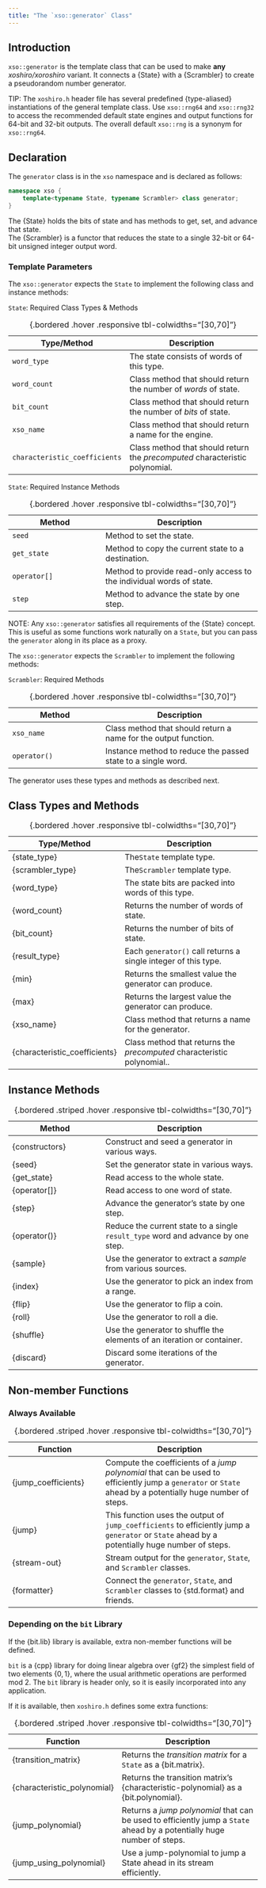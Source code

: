 ```yaml
---
title: "The `xso::generator` Class"
---
```


## Introduction

`xso::generator` is the template class that can be used to make **any** *xoshiro/xoroshiro* variant.
It connects a {State} with a {Scrambler} to create a pseudorandom number generator.

TIP: The `xoshiro.h` header file has several predefined {type-aliased} instantiations of the general template class.
Use `xso::rng64` and `xso::rng32` to access the recommended default state engines and output functions for 64-bit and 32-bit outputs.
The overall default `xso::rng` is a synonym for `xso::rng64`.

## Declaration

The `generator` class is in the `xso` namespace and is declared as follows:
``` cpp
namespace xso {
    template<typename State, typename Scrambler> class generator;
}
```
The {State} holds the bits of state and has methods to get, set, and advance that state. \
The {Scrambler} is a functor that reduces the state to a single 32-bit or 64-bit unsigned integer output word.

### Template Parameters

The `xso::generator` expects the `State` to implement the following class and instance methods:

[`State`: Required Class Types & Methods]{.pt}

Type/Method                     | Description
------------------------------- | ---------------------------------------------------
`word_type`                     | The state consists of words of this type.
`word_count`                    | Class method that should return the number of *words* of state.
`bit_count`                     | Class method that should return the number of *bits* of state.
`xso_name`                      | Class method that should return a name for the engine.
`characteristic_coefficients`   | Class method that should return the *precomputed* characteristic polynomial.
: {.bordered .hover .responsive tbl-colwidths="[30,70]"}

[`State`: Required Instance Methods]{.pt}

Method                          | Description
------------------------------- | ---------------------------------------------------
`seed`                          | Method to set the state.
`get_state`                     | Method to copy the current state to a destination.
`operator[]`                    | Method to provide read-only access to the individual words of state.
`step`                          | Method to advance the state by one step.
: {.bordered .hover .responsive tbl-colwidths="[30,70]"}

NOTE: Any `xso::generator` satisfies all requirements of the {State} concept.
This is useful as some functions work naturally on a `State`,  but you can pass the `generator` along in its place as a proxy.

The `xso::generator` expects the `Scrambler` to implement the following methods:

[`Scrambler`: Required Methods]{.pt}

Method                          | Description
------------------------------- | ---------------------------------------------------
 `xso_name`                     | Class method that should return a name for the output function.
 `operator()`                   | Instance method to reduce the passed state to a single word.
: {.bordered .hover .responsive tbl-colwidths="[30,70]"}

The generator uses these types and methods as described next.

## Class Types and Methods

Type/Method                     | Description
------------------------------- | ---------------------------------------------------
{state_type}                    | The`State` template type.
{scrambler_type}                | The`Scrambler` template type.
{word_type}                     | The state bits are packed into words of this type.
{word_count}                    | Returns the number of words of state.
{bit_count}                     | Returns the number of bits of state.
{result_type}                   | Each `generator()` call returns a single integer of this type.
{min}                           | Returns the smallest value the generator can produce.
{max}                           | Returns the largest value the generator can produce.
{xso_name}                      | Class method that returns a name for the generator.
{characteristic_coefficients}   | Class method that returns the *precomputed* characteristic polynomial..
: {.bordered .hover .responsive tbl-colwidths="[30,70]"}

## Instance Methods

Method                          | Description
------------------------------- | ---------------------------------------------------
{constructors}                  | Construct and seed a generator in various ways.
{seed}                          | Set the generator state in various ways.
{get_state}                     | Read access to the whole state.
{operator[]}                    | Read access to one word of state.
{step}                          | Advance the generator's state by one step.
{operator()}                    | Reduce the current state to a single `result_type` word and advance by one step.
{sample}                        | Use the generator to extract a *sample* from various sources.
{index}                         | Use the generator to pick an index from a range.
{flip}                          | Use the generator to flip a coin.
{roll}                          | Use the generator to roll a die.
{shuffle}                       | Use the generator to shuffle the elements of an iteration or container.
{discard}                       | Discard some iterations of the generator.
: {.bordered .striped .hover .responsive tbl-colwidths="[30,70]"}

## Non-member Functions

### Always Available

Function                        | Description
------------------------------- | ---------------------------------------------------
{jump_coefficients}             | Compute the coefficients of a *jump polynomial* that can be used to efficiently jump a `generator` or `State` ahead by a potentially huge number of steps.
{jump}                          | This function uses the output of `jump_coefficients` to efficiently jump a `generator` or `State` ahead by a potentially huge number of steps.
{stream-out}                    | Stream output for the `generator`, `State`, and `Scrambler` classes.
{formatter}                     | Connect the `generator`, `State`, and `Scrambler` classes to {std.format} and friends.
: {.bordered .striped .hover .responsive tbl-colwidths="[30,70]"}

### Depending on the `bit` Library

If the {bit.lib} library is available, extra non-member functions will be defined.

`bit` is a {cpp}  library for doing linear algebra over {gf2} the simplest field of two elements $\{0,1\}$, where the usual arithmetic operations are performed mod 2.
The `bit` library is header only, so it is easily incorporated into any application.

If it is available, then `xoshiro.h` defines some extra functions:

Function                        | Description
------------------------------- | ---------------------------------------------------
{transition_matrix}             | Returns the *transition matrix* for a `State` as a {bit.matrix}.
{characteristic_polynomial}     | Returns the transition matrix's {characteristic-polynomial} as a {bit.polynomial}.
{jump_polynomial}               | Returns a *jump polynomial* that can be used to efficiently jump a `State` ahead by a potentially huge number of steps.
{jump_using_polynomial}         | Use a jump-polynomial to jump a State ahead in its stream efficiently.
: {.bordered .striped .hover .responsive tbl-colwidths="[30,70]"}